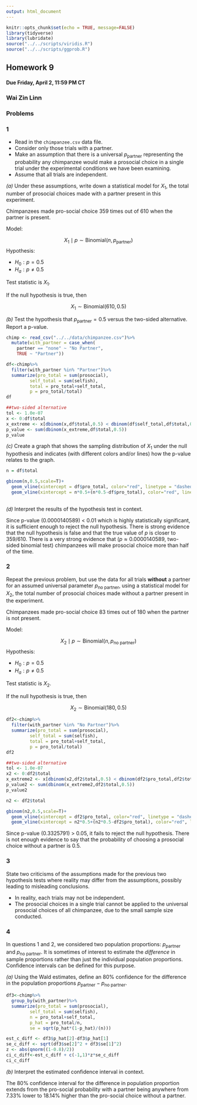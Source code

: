 ```yaml
---
output: html_document
---
```


```r
knitr::opts_chunk$set(echo = TRUE, message=FALSE)
library(tidyverse)
library(lubridate)
source("../../scripts/viridis.R")
source("../../scripts/ggprob.R")
```

## Homework 9

#### Due Friday, April 2, 11:59 PM CT

### Wai Zin Linn

### Problems

### 1

- Read in the `chimpanzee.csv` data file.  
-  Consider only those trials with a partner.
-  Make an assumption that there is a universal $p_{\text{partner}}$ representing the probability any chimpanzee would make a prosocial choice in a single trial under the experimental conditions we have been examining.  
- Assume that all trials are independent.  

*(a)* Under these assumptions, write down a statistical model for $X_1$, the total number of prosocial choices made with a partner present in this experiment.

Chimpanzees made pro-social choice 359 times out of 610  when the partner is present.

Model:

$$
X_1 \mid p \sim \text{Binomial}(n,p_{\text{partner}})
$$
Hypothesis:

- $H_0: p = 0.5$
- $H_a: p \neq 0.5$ 

Test statistic is $X_1$.

If the null hypothesis is true, then

$$
X_1 \sim \text{Binomial}(610,0.5)
$$

*(b)* Test the hypothesis that $p_{\text{partner}} = 0.5$ versus the two-sided alternative.  Report a p-value.

```r
chimp <- read_csv("../../data/chimpanzee.csv")%>%
  mutate(with_partner = case_when(
    partner == "none" ~ "No Partner",
    TRUE ~ "Partner"))

df<-chimp%>%
  filter(with_partner %in% "Partner")%>%
  summarize(pro_total = sum(prosocial),
         self_total = sum(selfish),
         total = pro_total+self_total,
         p = pro_total/total)
df

##two-sided alternative
tol <- 1.0e-07 
x <- 0:df$total
x_extreme <- x[dbinom(x,df$total,0.5) < dbinom(df$self_total,df$total,0.5) + tol]
p_value <- sum(dbinom(x_extreme,df$total,0.5))
p_value

```
*(c)*  Create a graph that shows the sampling distribution of $X_1$ under the null hypothesis and indicates (with different colors and/or lines) how the p-value relates to the graph.

```r
n = df$total

gbinom(n,0.5,scale=T)+
  geom_vline(xintercept = df$pro_total, color="red", linetype = "dashed")+
  geom_vline(xintercept = n*0.5+(n*0.5-df$pro_total), color="red", linetype = "dashed")
  
```

*(d)* Interpret the results of the hypothesis test in context.

Since p-value (0.0000140589) < 0.01 which is highly statistically significant, it is sufficient enough to reject the null hypothesis. There is strong evidence that the null hypothesis is false and that the true value of $p$ is closer to 359/610. There is a very strong evidence that  ($p \approx 0.0000140589$, two-sided binomial test)  chimpanzees will make prosocial choice more than half of the time. 

### 2

Repeat the previous problem, but use the data for all trials **without** a partner for an assumed universal parameter $p_{\text{no partner}}$, using a statistical model for $X_2$, the total number of prosocial choices made without a partner present in the experiment.

Chimpanzees made pro-social choice 83 times out of 180 when the partner is not present.

Model:

$$
X_2 \mid p \sim \text{Binomial}(n,p_{\text{no partner}})
$$
Hypothesis:

- $H_0: p = 0.5$
- $H_a: p \neq 0.5$ 

Test statistic is $X_2$.

If the null hypothesis is true, then

$$
X_2 \sim \text{Binomial}(180,0.5)
$$

```r
df2<-chimp%>%
  filter(with_partner %in% "No Partner")%>%
  summarize(pro_total = sum(prosocial),
         self_total = sum(selfish),
         total = pro_total+self_total,
         p = pro_total/total)
df2

##two-sided alternative
tol <- 1.0e-07 
x2 <- 0:df2$total
x_extreme2 <- x[dbinom(x2,df2$total,0.5) < dbinom(df2$pro_total,df2$total,0.5) + tol]
p_value2 <- sum(dbinom(x_extreme2,df2$total,0.5))
p_value2
```
```r
n2 <- df2$total

gbinom(n2,0.5,scale=T)+
  geom_vline(xintercept = df2$pro_total, color="red", linetype = "dashed")+
  geom_vline(xintercept = n2*0.5+(n2*0.5-df2$pro_total), color="red", linetype = "dashed")
```
Since p-value (0.3325791) > 0.05, it fails to reject the null hypothesis. There is not enough evidence to say that the probability of choosing a prosocial choice without a partner is 0.5. 

### 3

State two criticisms of the assumptions made for the previous two hypothesis tests where reality may differ from the assumptions, possibly leading to misleading conclusions.

- In reality, each trials may not be independent. 
- The prosocial choices in a single trial cannot be applied to the universal prosocial choices of all chimpanzee, due to the small sample size conducted. 

### 4

In questions 1 and 2, we considered two population proportions:  $p_{\text{partner}}$ and $p_{\text{no partner}}$.  It is sometimes of interest to estimate the *difference* in sample proportions rather than just the individual population proportions.  Confidence intervals can be defined for this purpose.

*(a)*  Using the Wald estimates, define an 80% confidence for the difference in the population proportions $p_{\text{partner}} - p_{\text{no partner}}$.

```r
df3<-chimp%>%
  group_by(with_partner)%>%
  summarize(pro_total = sum(prosocial),
         self_total = sum(selfish),
         n = pro_total+self_total,
         p_hat = pro_total/n,
         se = sqrt(p_hat*(1-p_hat)/(n)))

est_c_diff <- df3$p_hat[2]-df3$p_hat[1]
se_c_diff <- sqrt(df3$se[2]^2 + df3$se[1]^2)
z <- abs(qnorm((1-0.8)/2))
ci_c_diff<-est_c_diff + c(-1,1)*z*se_c_diff
ci_c_diff
```

*(b)*  Interpret the estimated confidence interval in context.

The 80% confidence interval for the difference in population proportion extends from the pro-social probability with a partner being anywhere from 7.33% lower to 18.14% higher than the pro-social choice without a partner.
